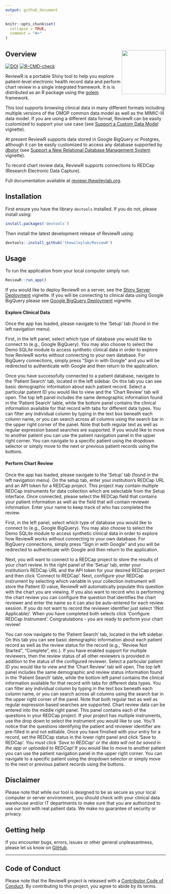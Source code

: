 ```yaml
---
output: github_document
---
```


<!-- README.md is generated from README.Rmd. Please edit that file -->

```r
knitr::opts_chunk$set(
  collapse = TRUE,
  comment = "#>"
)
```

## Overview <img src='man/figures/logo.svg' align="right" height="138.5" />
<!-- badges: start -->
[![DOI](https://zenodo.org/badge/DOI/10.5281/zenodo.1488534.svg)](https://doi.org/10.5281/zenodo.1488534)
[![R-CMD-check](https://github.com/thewileylab/ReviewR/workflows/R-CMD-check/badge.svg)](https://github.com/thewileylab/ReviewR/actions)
<!-- badges: end -->

ReviewR is a portable Shiny tool to help you explore patient-level electronic health record data and perform chart review in a single integrated framework. It is is distributed as an R package using the [golem](https://thinkr-open.github.io/golem/) framework.

This tool supports browsing clinical data in many different formats including multiple versions of the OMOP common data model as well as the MIMIC-III data model. If you are using a different data format, ReviewR can be easily customized to support your use case (see [Support a Custom Data Model](https://reviewr.thewileylab.org/articles/customize_support_new_datamodel.html) vignette).

At present ReviewR supports data stored in Google BigQuery or Postgres, although it can be easily customized to access any database supported by [dbplyr](https://dbplyr.tidyverse.org/) (see [Support a New Relational Database Management System](https://reviewr.thewileylab.org/articles/customize_support_new_rdbms.html) vignette). 

To record chart review data, ReviewR supports connections to REDCap (Research Electronic Data Capture). 

Full documentation available at [reviewr.thewileylab.org](https://reviewr.thewileylab.org).

## Installation

First ensure you have the library `devtools` installed. If you do not, please install using:
```r
install.packages('devtools')
```

Then install the latest development release of ReviewR using:
```r
devtools::install_github('thewileylab/ReviewR')
```


## Usage

To run the application from your local computer simply run:
```r
ReviewR::run_app()
```

If you would like to deploy ReviewR on a server, see the [Shiny Server Deployment](https://reviewr.thewileylab.org/articles/deploy_server.html) vignette. If you will be connecting to clinical data using Google BigQuery please see [Google BigQuery Deployment](https://reviewr.thewileylab.org/articles/deploy_bigquery.html) vignette.

#### Explore Clinical Data

Once the app has loaded, please navigate to the 'Setup' tab (found in the left navigation menu).

First, in the left panel, select which type of database you would like to connect to (e.g., Google BigQuery). You may also choose to select the Demo SQLite module to access synthetic clinical data in order to explore how ReviewR works without connecting to your own database. For BigQuery connections, simply press "Sign in with Google" and you will be redirected to authenticate with Google and then return to the application. 

Once you have successfully connected to a patient database, navigate to the 'Patient Search' tab, located in the left sidebar. On this tab you can see basic demographic information about each patient record. Select a particular patient ID you would like to view and the 'Chart Review' tab will open. The top left panel includes the same demographic information found in the 'Patient Search' table, while the bottom panel contains the clinical information available for that record with tabs for different data types. You can filter any individual column by typing in the text box beneath each column name, or you can search across all columns using the search bar in the upper right corner of the panel. Note that both regular text as well as regular expression based searches are supported. If you would like to move to another patient you can use the patient navigation panel in the upper right corner. You can navigate to a specific patient using the dropdown selector or simply move to the next or previous patient records using the buttons. 

#### Perform Chart Review

Once the app has loaded, please navigate to the 'Setup' tab (found in the left navigation menu). On the setup tab, enter your institution's REDCap URL and an API token for a REDCap project. This project may contain multiple REDCap instruments for data collection which are selectable from the Setup interface. Once connected, please select the REDCap field that contains your patient information as well as the field that will contain reviewer information. Enter your name to keep track of who has completed the review.

First, in the left panel, select which type of database you would like to connect to (e.g., Google BigQuery). You may also choose to select the Demo SQLite module to access synthetic clinical data in order to explore how ReviewR works without connecting to your own database. For BigQuery connections, simply press "Sign in with Google" and you will be redirected to authenticate with Google and then return to the application.

Next, you will want to connect to a REDCap project to store the results of your chart review. In the right panel of the 'Setup' tab, enter your institution's REDCap URL and the API token for your desired REDCap project and then click 'Connect to REDCap'. Next, configure your REDCap instrument by selecting which variable in your collection instrument will store the Patient ID value, ReviewR will automatically populate this question with the chart you are viewing. If you also want to record who is performing the chart review you can configure the question that identifies the chart reviewer and enter the name so it can also be auto-entered for each review session. If you do not want to record the reviewer identifier just select '(Not Applicable)'. When you have completed both selects click 'Configure REDCap Instrument'.  Congratulations - you are ready to perform your chart review!

You can now navigate to the 'Patient Search' tab, located in the left sidebar. On this tab you can see basic demographic information about each patient record as well as the review status for the record (e.g., "Review Not Started", "Complete", etc.). If you have enabled support for multiple reviewers, then the review status of all other reviewers is provided in addition to the status of the configured reviewer. Select a particular patient ID you would like to view and the 'Chart Review' tab will open. The top left panel includes the same demographic and review status information found in the 'Patient Search' table, while the bottom left panel contains the clinical information available for that record with tabs for different data types. You can filter any individual column by typing in the text box beneath each column name, or you can search across all columns using the search bar in the upper right corner of the panel. Note that both regular text as well as regular expression based searches are supported. Chart review data can be entered into the middle right panel. This panel contains each of the questions in your REDCap project. If your project has multiple instruments, use the drop down to select the instrument you would like to use. You'll notice that the questions identifying the patient and reviewer identifier are pre-filled in and not editable. Once you have finished with your entry for a record, set the REDCap status in the lower right panel and click 'Save to REDCap'. *You must click 'Save to REDCap' or the data will not be saved in the app or uploaded to REDCap!* If you would like to move to another patient you can use the patient navigation panel in the upper right corner. You can navigate to a specific patient using the dropdown selector or simply move to the next or previous patient records using the buttons. 

## Disclaimer
Please note that while our tool is designed to be as secure as your local computer or server environment, you should check with your clinical data warehouse and/or IT departments to make sure that you are authorized to use our tool with real patient data. We make no guarantee of security or privacy. 

## Getting help

If you encounter bugs, errors, issues or other general unpleasantness, please let us know on [GitHub](https://github.com/thewileylab/ReviewR/issues).

---
## Code of Conduct
  
  Please note that the ReviewR project is released with a [Contributor Code of Conduct](reviewr.thewileylab.org/CODE_OF_CONDUCT.html). By contributing to this project, you agree to abide by its terms.
